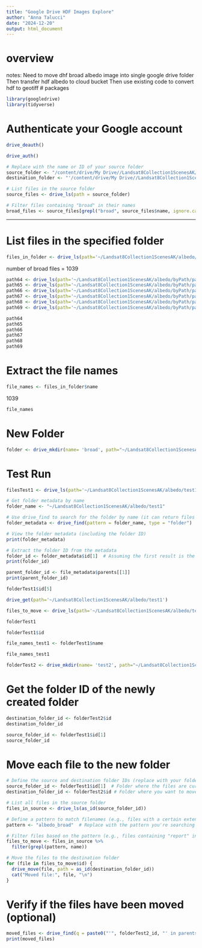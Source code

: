 ```yaml
---
title: "Google Drive HDF Images Explore"
author: "Anna Talucci"
date: "2024-12-20"
output: html_document
---
```

# overview

notes:
Need to move dhf broad albedo image into single google drive folder
Then transfer hdf albedo to cloud bucket
Then use existing code to convert hdf to geotiff
# packages

```r
library(googledrive)
library(tidyverse)
```

# Authenticate your Google account

```r
drive_deauth()
```


```r
drive_auth()
```



```r
# Replace with the name or ID of your source folder
source_folder <- "/content/drive/My Drive//Landsat8Collection1ScenesAK/albedo"  # Replace with your source folder name
destination_folder <- "'/content/drive/My Drive//Landsat8Collection1ScenesAK/albedo/broad"  # Replace with your destination folder name

# List files in the source folder
source_files <- drive_ls(path = source_folder)

# Filter files containing "broad" in their names
broad_files <- source_files[grepl("broad", source_files$name, ignore.case = TRUE), ]
```



--------------------

# List files in the specified folder

```r
files_in_folder <- drive_ls(path='~/Landsat8Collection1ScenesAK/albedo/', pattern = "albedo_broad")
```
number of broad files = 1039

```r
path64 <- drive_ls(path='~/Landsat8Collection1ScenesAK/albedo/byPath/path64/', pattern = "albedo_broad")
path65 <- drive_ls(path='~/Landsat8Collection1ScenesAK/albedo/byPath/path65/', pattern = "albedo_broad")
path66 <- drive_ls(path='~/Landsat8Collection1ScenesAK/albedo/byPath/path66/', pattern = "albedo_broad")
path67 <- drive_ls(path='~/Landsat8Collection1ScenesAK/albedo/byPath/path67/', pattern = "albedo_broad")
path68 <- drive_ls(path='~/Landsat8Collection1ScenesAK/albedo/byPath/path68/', pattern = "albedo_broad")
path69 <- drive_ls(path='~/Landsat8Collection1ScenesAK/albedo/byPath/path69/', pattern = "albedo_broad")
```

```r
path64
path65
path66
path67
path68
path69
```


# Extract the file names



```r
file_names <- files_in_folder$name
```
1039
```r
file_names
```


# New Folder

```r
folder <- drive_mkdir(name= 'broad', path="~/Landsat8Collection1ScenesAK/albedo/")
```


# Test Run
```r
filesTest1 <- drive_ls(path='~/Landsat8Collection1ScenesAK/albedo/test1/', pattern="albedo_broad")
```

```r
# Get folder metadata by name
folder_name <- "~/Landsat8Collection1ScenesAK/albedo/test1"

# Use drive_find to search for the folder by name (it can return files or folders)
folder_metadata <- drive_find(pattern = folder_name, type = "folder")

# View the folder metadata (including the folder ID)
print(folder_metadata)
```

```r
# Extract the folder ID from the metadata
folder_id <- folder_metadata$id[1]  # Assuming the first result is the correct folder
print(folder_id)
```

```r
parent_folder_id <- file_metadata$parents[[1]]
print(parent_folder_id)
```

```r
folderTest1$id[5]
```
```r
drive_get(path='~/Landsat8Collection1ScenesAK/albedo/test1')
```

```r
files_to_move <- drive_ls(path='~/Landsat8Collection1ScenesAK/albedo/test1/', pattern = "albedo_broad")
```
```r
folderTest1
```

```r
folderTest1$id
```

```r
file_names_test1 <- folderTest1$name
```

```r
file_names_test1
```
```r
folderTest2 <- drive_mkdir(name= 'test2', path="~/Landsat8Collection1ScenesAK/albedo/test1/")
```

# Get the folder ID of the newly created folder
```r
destination_folder_id <- folderTest2$id
destination_folder_id
```
```r
source_folder_id <- folderTest1$id[1]
source_folder_id
```

# Move each file to the new folder
```r
# Define the source and destination folder IDs (replace with your folder IDs)
source_folder_id <- folderTest1$id[1]  # Folder where the files are currently
destination_folder_id <- folderTest2$id # Folder where you want to move the files

# List all files in the source folder
files_in_source <- drive_ls(as_id(source_folder_id))

# Define a pattern to match filenames (e.g., files with a certain extension or substring)
pattern <- "albedo_broad"  # Replace with the pattern you're searching for

# Filter files based on the pattern (e.g., files containing "report" in their name)
files_to_move <- files_in_source %>%
  filter(grepl(pattern, name))

# Move the files to the destination folder
for (file in files_to_move$id) {
  drive_move(file, path = as_id(destination_folder_id))
  cat("Moved file:", file, "\n")
}
```









# Verify if the files have been moved (optional)
```r
moved_files <- drive_find(q = paste0("'", folderTest2_id, "' in parents"))
print(moved_files)
```
